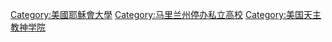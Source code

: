 [[Category:美國耶穌會大學|Category:美國耶穌會大學]]
[[Category:马里兰州停办私立高校|Category:马里兰州停办私立高校]]
[[Category:美国天主教神学院|Category:美国天主教神学院]]